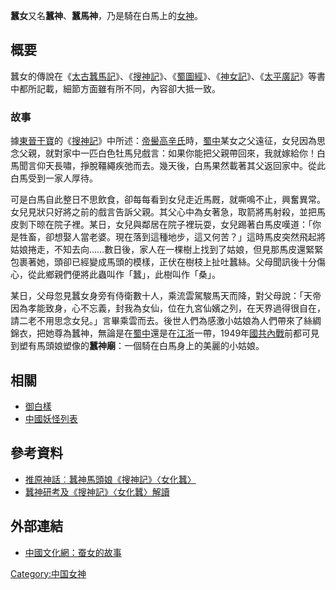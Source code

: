 '''蠶女'''又名'''蠶神'''、'''蠶馬神'''，乃是騎在白馬上的[[女神|女神]]。

== 概要 ==
蠶女的傳說在《[[太古蠶馬記|太古蠶馬記]]》、《[[搜神記|搜神記]]》、《[[蜀圖經|蜀圖經]]》、《[[神女記|神女記]]》、《[[太平廣記|太平廣記]]》等書中都所記載，細節方面雖有所不同，內容卻大抵一致。

=== 故事 ===
據[[東晉|東晉]][[干寶|干寶]]的《[[搜神記|搜神記]]》中所述：[[帝嚳|帝嚳]][[高辛氏|高辛氏]]時，[[蜀中|蜀中]]某女之父遠征，女兒因為思念父親，就對家中一匹白色牡馬兒戲言：如果你能把父親帶回來，我就嫁給你！白馬聞言仰天長嘯，掙脫韁繩疾弛而去。幾天後，白馬果然載著其父返回家中。從此白馬受到一家人厚待。

可是白馬自此整日不思飲食，卻每每看到女兒走近馬厩，就嘶鳴不止，興奮異常。女兒見狀只好將之前的戲言告訴父親。其父心中為女著急，取箭將馬射殺，並把馬皮剝下晾在院子裡。某日，女兒與鄰居在院子裡玩耍，女兒踢著白馬皮嘆道：「你是牲畜，卻想娶人當老婆。現在落到這種地步，這又何苦？」這時馬皮突然飛起將姑娘捲走，不知去向……數日後，家人在一棵樹上找到了姑娘，但見那馬皮還緊緊包裹著她，頭卻已經變成馬頭的模樣，正伏在樹枝上扯吐蠶絲。父母聞訊後十分傷心，從此鄉親們便將此蟲叫作「蠶」，此樹叫作「桑」。

某日，父母忽見蠶女身旁有侍衛數十人，乘流雲駕駿馬天而降，對父母說：「天帝因為孝能致身，心不忘義，封我為女仙，位在九宮仙嬪之列，在天界過得很自在，請二老不用思念女兒。」言畢乘雲而去。後世人們為感激小姑娘為人們帶來了絲綢錦衣，把她尊為蠶神，無論是在[[蜀中|蜀中]]還是在[[江浙|江浙]]一帶，1949年[[國共內戰|國共內戰]]前都可見到塑有馬頭娘塑像的'''蠶神廟'''：一個騎在白馬身上的美麗的小姑娘。

== 相關 ==
*[[御白樣|御白樣]]
*[[中國妖怪列表|中國妖怪列表]]

== 參考資料 ==
* [http://commons.ln.edu.hk/cgi/viewcontent.cgi?article=1002&context=chin_proj_2 推原神話︰蠶神馬頭娘《搜神記》〈女化蠶〉] {{Wayback|url=http://commons.ln.edu.hk/cgi/viewcontent.cgi?article=1002&context=chin_proj_2 |date=20181102071556 }}
* [http://commons.ln.edu.hk/cgi/viewcontent.cgi?article=1003&context=chin_proj_2 蠶神研考及《搜神記》〈女化蠶〉解讀] {{Wayback|url=http://commons.ln.edu.hk/cgi/viewcontent.cgi?article=1003&context=chin_proj_2 |date=20181103015542 }}
{{reflist}}

== 外部連結 ==
* [https://web.archive.org/web/20160306021325/http://www.chinaculture.org/gb/cn_zgwh/2004-06/28/content_52781.htm 中國文化網：蚕女的故事]

[[Category:中国女神|Category:中国女神]]